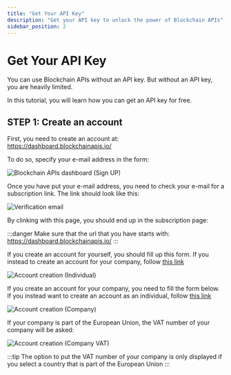 ```yaml
---
title: "Get Your API Key"
description: "Get your API key to unlock the power of Blockchain APIs"
sidebar_position: 2
---
```



# Get Your API Key

You can use Blockchain APIs without an API key. But without an API key, you are heavily limited.

In this tutorial, you will learn how you can get an API key for free.

## STEP 1: Create an account

First, you need to create an account at: https://dashboard.blockchainapis.io/

To do so, specify your e-mail address in the form:

<img loading="eager" alt="Blockchain APIs dashboard (Sign UP)" src="/img/docs/api-key/sign-up.png" />

Once you have put your e-mail address, you need to check your e-mail for a subscription link. The link should look like this:

<img loading="eager" alt="Verification email" src="/img/docs/api-key/verification-email.png" />

By clinking with this page, you should end up in the subscription page:

:::danger
Make sure that the url that you have starts with: https://dashboard.blockchainapis.io/
:::

<Tabs groupId="subscription" queryString>
<TabItem value="individual" label="Individual" default>

If you create an account for yourself, you should fill up this form. If you instead
to create an account for your company, follow [this link](?subscription=company)

<img loading="eager" alt="Account creation (Individual)" src="/img/docs/api-key/create-account.png" />


</TabItem>
<TabItem value="company" label="Company">

If you create an account for your company, you need to fill the form below. If you instead want
to create an account as an individual, follow [this link](?subscription=individual)

<img loading="eager" alt="Account creation (Company)" src="/img/docs/api-key/create-account-company.png" />

If your company is part of the European Union, the VAT number of your company will be asked:

<img loading="eager" alt="Account creation (Company VAT)" src="/img/docs/api-key/vat.png" />

:::tip
The option to put the VAT number of your company is only displayed if you select a country that
is part of the European Union
:::

</TabItem>
</Tabs>